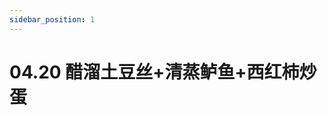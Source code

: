 ```yaml
---
sidebar_position: 1
---
```


# 04.20 醋溜土豆丝+清蒸鲈鱼+西红柿炒蛋


<ReactPlayer
  controls
  url="https://keep-in-mind-1302443578.cos.ap-beijing.myqcloud.com/xiaolikuaichao/202404/20240420.mov"
/>
